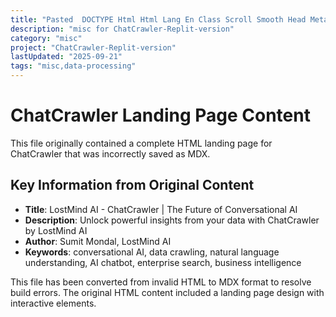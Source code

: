 ```yaml
---
title: "Pasted  DOCTYPE Html Html Lang En Class Scroll Smooth Head Meta Charset UTF 8 Meta N 1756817677656 1756817677657"
description: "misc for ChatCrawler-Replit-version"
category: "misc"
project: "ChatCrawler-Replit-version"
lastUpdated: "2025-09-21"
tags: "misc,data-processing"
---
```


# ChatCrawler Landing Page Content

This file originally contained a complete HTML landing page for ChatCrawler that was incorrectly saved as MDX.

## Key Information from Original Content

- **Title**: LostMind AI - ChatCrawler | The Future of Conversational AI
- **Description**: Unlock powerful insights from your data with ChatCrawler by LostMind AI
- **Author**: Sumit Mondal, LostMind AI
- **Keywords**: conversational AI, data crawling, natural language understanding, AI chatbot, enterprise search, business intelligence

<Note>
This file has been converted from invalid HTML to MDX format to resolve build errors.
The original HTML content included a landing page design with interactive elements.
</Note>
